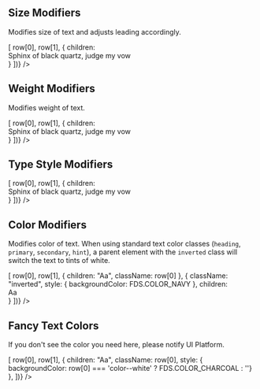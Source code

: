 
<Meta title="Style Utilities/Type Modifiers"  />

## Size Modifiers
Modifies size of text and adjusts leading accordingly.

<Story name="Size Modifiers">
  <ClassTableLayout 
    headers={['class', 'description', 'sample']}
    rows={[
      ['fontSize--4xl', '4XL Text'],
      ['fontSize--3xl', '3XL Text'],
      ['fontSize--2xl', '2XL Text'],
      ['fontSize--xl', 'XL Text'],
      ['fontSize--l', 'L Text'],
      ['fontSize--default', 'Default text (default)'],
      ['fontSize--s', 'S Text'],
      ['fontSize--xs', 'XS Text'],
    ].map(row => [
      row[0],
      row[1],
      { children: <div className={row[0]}>Sphinx of black quartz, judge my vow</div> }
    ])}
  />
</Story>

## Weight Modifiers
Modifies weight of text.

<Story name="Weight Modifiers">
  <ClassTableLayout 
    headers={['class', 'description', 'sample']}
    rows={[
      ['fontWeight--bold', 'Bold text'],
      ['fontWeight--book', 'Book text'],
    ].map(row => [
      row[0],
      row[1],
      { children: <div className={row[0]}>Sphinx of black quartz, judge my vow</div> }
    ])}
  />
</Story>

## Type Style Modifiers

<Story name="Type Style Modifiers">
  <ClassTableLayout 
    headers={['class', 'description', 'sample']}
    rows={[
      ['fontStyle--italic', 'Italic text'],
      ['fontStyle--underline', 'Underline text'],
      ['fontStyle--caps', 'Uppercase text'],
    ].map(row => [
      row[0],
      row[1],
      { children: <div className={row[0]}>Sphinx of black quartz, judge my vow</div> }
    ])}
  />
</Story>

## Color Modifiers
Modifies color of text.
When using standard text color classes (`heading`, `primary`, `secondary`, `hint`),
a parent element with the `inverted` class will switch the text to tints of white.

<Story name="Color Modifiers">
  <ClassTableLayout 
    headers={['class', 'description', 'color', 'inverted']}
    rows={[
      ['color--heading', 'Heading text color'],
      ['color--primary', 'Primary text color (default)'],
      ['color--secondary', 'Secondary text color'],
      ['color--hint', 'Hint text color'],
      ['color--success', 'Success text color'],
      ['color--error', 'Error text color'],
    ].map(row => [
      row[0],
      row[1],
      { children: "Aa", className: row[0] },
      { className: "inverted", style: { backgroundColor: FDS.COLOR_NAVY }, children: <div className={row[0]}>Aa</div> }
    ])}
  />
</Story>

## Fancy Text Colors
If you don't see the color you need here, please notify UI Platform.

<Story name="Fancy Text Colors">
  <ClassTableLayout 
    headers={['class', 'description', 'color']}
    rows={[
      ['color--slate', 'Slate text'],
      ['color--green', 'Green text'],
      ['color--mint', 'Mint text'],
      ['color--navy', 'Navy text'],
      ['color--blue', 'Blue text'],
      ['color--aqua', 'Aqua text'],
      ['color--sky', 'Sky text'],
      ['color--violet', 'Violet text'],
      ['color--purple', 'Purple text'],
      ['color--red', 'Red text'],
      ['color--orange', 'Orange text'],
      ['color--white', 'White text'],
    ].map(row => [
      row[0],
      row[1],
      { children: "Aa", className: row[0], style: { backgroundColor: row[0] === 'color--white' ? FDS.COLOR_CHARCOAL : ''} },
    ])}
  />
</Story>
